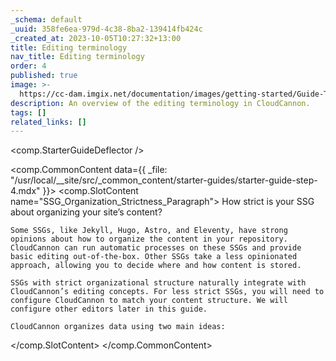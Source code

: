 ```yaml
---
_schema: default
_uuid: 358fe6ea-979d-4c38-8ba2-139414fb424c
_created_at: 2023-10-05T10:27:32+13:00
title: Editing terminology
nav_title: Editing terminology
order: 4
published: true
image: >-
  https://cc-dam.imgix.net/documentation/images/getting-started/Guide-Thumbnails/CloudCannon-Getting-Started-Thumbnail-Universal.png
description: An overview of the editing terminology in CloudCannon.
tags: []
related_links: []
---
```

<comp.StarterGuideDeflector />

<comp.CommonContent data={{ _file: "/usr/local/__site/src/_common_content/starter-guides/starter-guide-step-4.mdx" }}>
  <comp.SlotContent name="SSG_Organization_Strictness_Paragraph">
    How strict is your SSG about organizing your site’s content?

    Some SSGs, like Jekyll, Hugo, Astro, and Eleventy, have strong opinions about how to organize the content in your repository. CloudCannon can run automatic processes on these SSGs and provide basic editing out-of-the-box. Other SSGs take a less opinionated approach, allowing you to decide where and how content is stored.

    SSGs with strict organizational structure naturally integrate with CloudCannon’s editing concepts. For less strict SSGs, you will need to configure CloudCannon to match your content structure. We will configure other editors later in this guide.

    CloudCannon organizes data using two main ideas:
  </comp.SlotContent>
</comp.CommonContent>